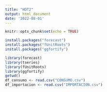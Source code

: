 ```yaml
---
title: "HDT2"
output: html_document
date: '2022-08-01'
---
```


```r
knitr::opts_chunk$set(echo = TRUE)
```

```r
install.packages("forecast")
install.packages("fUnitRoots")
install.packages("ggfortify")

library(forecast)
library(tseries)
library(fUnitRoots)
library(ggfortify)
getwd()
df_consumo <- read.csv("CONSUMO.csv")
df_importacion <- read.csv("IMPORTACION.csv")
```

